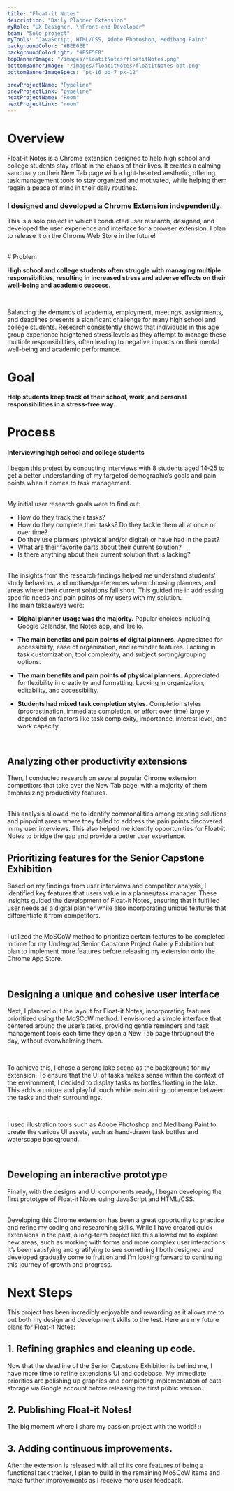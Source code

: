 ```yaml
---
title: "Float-it Notes"
description: "Daily Planner Extension"
myRole: "UX Designer, \nFront-end Developer"
team: "Solo project"
myTools: "JavaScript, HTML/CSS, Adobe Photoshop, Medibang Paint"
backgroundColor: "#BEE6EE"
backgroundColorLight: "#E5F5F8"
topBannerImage: "/images/floatitNotes/floatitNotes.png"
bottomBannerImage: "/images/floatitNotes/floatitNotes-bot.png"
bottomBannerImageSpecs: "pt-16 pb-7 px-12"

prevProjectName: "Pypeline"
prevProjectLink: "pypeline"
nextProjectName: "Room"
nextProjectLink: "room"
---
```


# Overview

Float-it Notes is a Chrome extension designed to help high school and college students stay afloat in the chaos of their lives. It creates a calming sanctuary on their New Tab page with a light-hearted aesthetic, offering task management tools to stay organized and motivated, while helping them regain a peace of mind in their daily routines.

### I designed and developed a Chrome Extension independently.

This is a solo project in which I conducted user research, designed, and developed the user experience and interface for a browser extension. I plan to release it on the Chrome Web Store in the future!

<br />
<VideoContainer
  videos={["/images/floatitNotes/floatitNotes-trailer.mov"]}
  description="Demo video of Float-it Notes"
  controls
  bordered
/>

<div className="projectColorBlock" style={{backgroundColor: frontmatter.backgroundColorLight}}>
# Problem

**High school and college students often struggle with managing multiple responsibilities, resulting in increased stress and adverse effects on their well-being and academic success.**

<br />

Balancing the demands of academia, employment, meetings, assignments, and deadlines presents a significant challenge for many high school and college students. Research consistently shows that individuals in this age group experience heightened stress levels as they attempt to manage these multiple responsibilities, often leading to negative impacts on their mental well-being and academic performance.

# Goal

**Help students keep track of their school, work, and personal responsibilities in a stress-free way.**

</div>

# Process

#### Interviewing high school and college students

I began this project by conducting interviews with 8 students aged 14-25 to get a better understanding of my targeted demographic’s goals and pain points when it comes to task management.

<br />
My initial user research goals were to find out:

- How do they track their tasks?
- How do they complete their tasks? Do they
  tackle them all at once or over time?
- Do they use planners (physical and/or digital)
  or have had in the past?
- What are their favorite parts about their current solution?
- Is there anything about their current solution that is lacking?

<br />
The insights from the research findings helped me understand students’ study behaviors,
and motives/preferences when choosing planners, and areas where their current solutions
fall short. This guided me in addressing specific needs and pain points of my users
with my solution.

<br />
The main takeaways were:

- **Digital planner usage was the majority.** Popular choices including Google Calendar, the Notes app, and Trello.

- **The main benefits and pain points of digital planners.** Appreciated for accessibility, ease of organization, and reminder features. Lacking in task customization, tool complexity, and subject sorting/grouping options.

- **The main benefits and pain points of physical planners.** Appreciated for flexibility in creativity and formatting. Lacking in organization, editability, and accessibility.

- **Students had mixed task completion styles.** Completion styles (procrastination, immediate completion, or effort over time) largely depended on factors like task complexity, importance, interest level, and work capacity.

<br />
<ImageContainer
  images={["/images/floatitNotes/floatitNotes-userInterview.png"]}
  description="% indicates the proportion of participants who expressed these feelings, with overlaps"
/>

## Analyzing other productivity extensions

Then, I conducted research on several popular Chrome extension competitors that take over the New Tab page, with a majority of them emphasizing productivity features.

<br />
This analysis allowed me to identify commonalities among existing solutions and pinpoint
areas where they failed to address the pain points discovered in my user interviews.
This also helped me identify opportunities for Float-it Notes to bridge the gap and
provide a better user experience.

<br />
<ImageContainer
  images={["/images/floatitNotes/floatitNotes-compAnalysis.png"]}
  description="Competitor analysis of similar popular Chrome extensions"
  bordered
/>

## Prioritizing features for the Senior Capstone Exhibition

Based on my findings from user interviews and competitor analysis, I identified key features that users value in a planner/task manager. These insights guided the development of Float-it Notes, ensuring that it fulfilled user needs as a digital planner while also incorporating unique features that differentiate it from competitors.

<br />I utilized the MoSCoW method to prioritize certain features to be
completed in time for my Undergrad Senior Capstone Project Gallery Exhibition
but plan to implement more features before releasing my extension onto the
Chrome App Store.

<br />
<ImageContainer
  images={["/images/floatitNotes/floatitNotes-prioritization.png"]}
  description="Feature prioritization with MoSCoW"
  bordered
/>

## Designing a unique and cohesive user interface

Next, I planned out the layout for Float-it Notes, incorporating features prioritized using the MoSCoW method. I envisioned a simple interface that centered around the user’s tasks, providing gentle reminders and task management tools each time they open a New Tab page throughout the day, without overwhelming them.

<br />

To achieve this, I chose a serene lake scene as the background for my extension. To ensure that the UI of tasks makes sense within the context of the environment, I decided to display tasks as bottles floating in the lake. This adds a unique and playful touch while maintaining coherence between the tasks and their surroundings.

<br />

I used illustration tools such as Adobe Photoshop and Medibang Paint to create the various UI assets, such as hand-drawn task bottles and waterscape background.

<br />
<div className="flex justify-center gap-x-5 items-end *:w-1/2">
  <ImageContainer
    images={["/images/floatitNotes/floatitNotes-moodBoard.png"]}
    description="Mood board for Float-it Notes"
    bordered
  />
  <ImageContainer
    images={["/images/floatitNotes/floatitNotes-sketch.png"]}
    description="An early rough sketch of the interface"
    bordered
  />
</div>

## Developing an interactive prototype

Finally, with the designs and UI components ready, I began developing the first prototype of Float-it Notes using JavaScript and HTML/CSS.

<br />
Developing this Chrome extension has been a great opportunity to practice and refine
my coding and researching skills. While I have created quick extensions in the past,
a long-term project like this allowed me to explore new areas, such as working with
forms and more complex user interactions. It’s been satisfying and gratifying to
see something I both designed and developed gradually come to fruition and I’m looking
forward to continuing this journey of growth and progress.

<br />
<ImageContainer
  images={["/images/floatitNotes/floatitNotes-code.png"]}
  description="Screenshot of Float-it Notes’ code"
  bordered
/>

# Next Steps

This project has been incredibly enjoyable and rewarding as it allows me to put both my design and development skills to the test. Here are my future plans for Float-it Notes:

## 1. Refining graphics and cleaning up code.

Now that the deadline of the Senior Capstone Exhibition is behind me, I have more time to refine extension’s UI and codebase. My immediate priorities are polishing up graphics and completing implementation of data storage via Google account before releasing the first public version.

## 2. Publishing Float-it Notes!

The big moment where I share my passion project with the world! :)

## 3. Adding continuous improvements.

After the extension is released with all of its core features of being a functional task tracker, I plan to build in the remaining MoSCoW items and make further improvements as I receive more user feedback.
